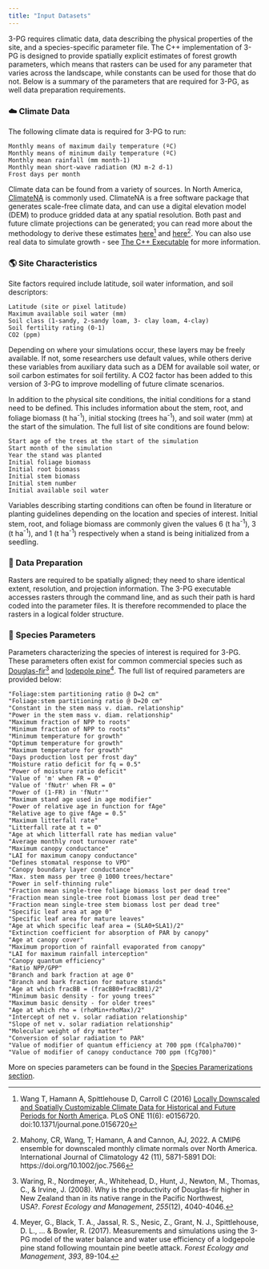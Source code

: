 ```yaml
---
title: "Input Datasets"
---
```


3-PG requires climatic data, data describing the physical properties of the site, and a species-specific parameter file. The C++ implementation of 3-PG is designed to provide spatially explicit estimates of forest growth parameters, which means that rasters can be used for any parameter that varies across the landscape, while constants can be used for those that do not. Below is a summary of the parameters that are required for 3-PG, as well data preparation requirements.

### ☁️ Climate Data

The following climate data is required for 3-PG to run:

``` .custom-block
Monthly means of maximum daily temperature (ºC)
Monthly means of minimum daily temperature (ºC)
Monthly mean rainfall (mm month-1)
Monthly mean short-wave radiation (MJ m-2 d-1)
Frost days per month
```

Climate data can be found from a variety of sources. In North America, [ClimateNA](https://climatena.ca/) is commonly used. ClimateNA is a free software package that generates scale-free climate data, and can use a digital elevation model (DEM) to produce gridded data at any spatial resolution. Both past and future climate projections can be generated; you can read more about the methodology to derive these estimates [here](https://journals.plos.org/plosone/article?id=10.1371/journal.pone.0156720)[^1] and [here](https://rmets.onlinelibrary.wiley.com/doi/10.1002/joc.7566)[^2]. You can also use real data to simulate growth - see [The C++ Executable](./Section_3.qmd) for more information.

[^1]: Wang T, Hamann A, Spittlehouse D, Carroll C (2016) [Locally Downscaled and Spatially Customizable Climate Data for Historical and Future Periods for North Americ](https://journals.plos.org/plosone/article?id=10.1371/journal.pone.0156720)a. PLoS ONE 11(6): e0156720. doi:10.1371/journal.pone.0156720

[^2]: Mahony, CR, Wang, T; Hamann, A and Cannon, AJ, 2022. A CMIP6 ensemble for downscaled monthly climate normals over North America. International Journal of Climatology 42 (11), 5871-5891 DOI: https://doi.org/10.1002/joc.7566

### 🌎 Site Characteristics

Site factors required include latitude, soil water information, and soil descriptors:

``` .custom-block
Latitude (site or pixel latitude)
Maximum available soil water (mm)
Soil class (1-sandy, 2-sandy loam, 3- clay loam, 4-clay)
Soil fertility rating (0-1)
CO2 (ppm)
```

Depending on where your simulations occur, these layers may be freely available. If not, some researchers use default values, while others derive these variables from auxiliary data such as a DEM for available soil water, or soil carbon estimates for soil fertility. A CO2 factor has been added to this version of 3-PG to improve modelling of future climate scenarios.

In addition to the physical site conditions, the initial conditions for a stand need to be defined. This includes information about the stem, root, and foliage biomass (t ha^-1^), initial stocking (trees ha^-1^), and soil water (mm) at the start of the simulation. The full list of site conditions are found below:

``` .custom-block
Start age of the trees at the start of the simulation
Start month of the simulation
Year the stand was planted
Initial foliage biomass
Initial root biomass
Initial stem biomass
Initial stem number
Initial available soil water
```

Variables describing starting conditions can often be found in literature or planting guidelines depending on the location and species of interest. Initial stem, root, and foliage biomass are commonly given the values 6 (t ha^-1^), 3 (t ha^-1^), and 1 (t ha^-1^) respectively when a stand is being initialized from a seedling.

### 🔧 Data Preparation

Rasters are required to be spatially aligned; they need to share identical extent, resolution, and projection information. The 3-PG executable accesses rasters through the command line, and as such their path is hard coded into the parameter files. It is therefore recommended to place the rasters in a logical folder structure.

### 🌲 Species Parameters

Parameters characterizing the species of interest is required for 3-PG. These parameters often exist for common commercial species such as [Douglas-fir](https://www.sciencedirect.com/science/article/pii/S037811270800296X)[^3] and [lodepole pine](https://www.sciencedirect.com/science/article/pii/S037811271631204X)[^4]. The full list of required parameters are provided below:

[^3]: Waring, R., Nordmeyer, A., Whitehead, D., Hunt, J., Newton, M., Thomas, C., & Irvine, J. (2008). Why is the productivity of Douglas-fir higher in New Zealand than in its native range in the Pacific Northwest, USA?. *Forest Ecology and Management*, *255*(12), 4040-4046.

[^4]: Meyer, G., Black, T. A., Jassal, R. S., Nesic, Z., Grant, N. J., Spittlehouse, D. L., ... & Bowler, R. (2017). Measurements and simulations using the 3-PG model of the water balance and water use efficiency of a lodgepole pine stand following mountain pine beetle attack. *Forest Ecology and Management*, *393*, 89-104.

``` .custom-block
"Foliage:stem partitioning ratio @ D=2 cm"        
"Foliage:stem partitioning ratio @ D=20 cm"        
"Constant in the stem mass v. diam. relationship"        
"Power in the stem mass v. diam. relationship"        
"Maximum fraction of NPP to roots"        
"Minimum fraction of NPP to roots"        
"Minimum temperature for growth"        
"Optimum temperature for growth"        
"Maximum temperature for growth"        
"Days production lost per frost day"        
"Moisture ratio deficit for fq = 0.5"           
"Power of moisture ratio deficit"        
"Value of 'm' when FR = 0"        
"Value of 'fNutr' when FR = 0"        
"Power of (1-FR) in 'fNutr'"        
"Maximum stand age used in age modifier"        
"Power of relative age in function for fAge"        
"Relative age to give fAge = 0.5"       
"Maximum litterfall rate"        
"Litterfall rate at t = 0"        
"Age at which litterfall rate has median value"        
"Average monthly root turnover rate"       
"Maximum canopy conductance"       
"LAI for maximum canopy conductance"        
"Defines stomatal response to VPD"        
"Canopy boundary layer conductance"        
"Max. stem mass per tree @ 1000 trees/hectare"        
"Power in self-thinning rule"        
"Fraction mean single-tree foliage biomass lost per dead tree"        
"Fraction mean single-tree root biomass lost per dead tree"        
"Fraction mean single-tree stem biomass lost per dead tree"        
"Specific leaf area at age 0"        
"Specific leaf area for mature leaves"        
"Age at which specific leaf area = (SLA0+SLA1)/2"        
"Extinction coefficient for absorption of PAR by canopy"        
"Age at canopy cover"       
"Maximum proportion of rainfall evaporated from canopy"        
"LAI for maximum rainfall interception"        
"Canopy quantum efficiency"        
"Ratio NPP/GPP"       
"Branch and bark fraction at age 0"        
"Branch and bark fraction for mature stands"        
"Age at which fracBB = (fracBB0+fracBB1)/2"        
"Minimum basic density - for young trees"        
"Maximum basic density - for older trees"        
"Age at which rho = (rhoMin+rhoMax)/2"        
"Intercept of net v. solar radiation relationship"        
"Slope of net v. solar radiation relationship"        
"Molecular weight of dry matter"        
"Conversion of solar radiation to PAR" 
"Value of modifier of quantum efficiency at 700 ppm (fCalpha700)"
"Value of modifier of canopy conductance 700 ppm (fCg700)"
```

More on species parameters can be found in the [Species Paramerizations section](./Section_6.qmd).
